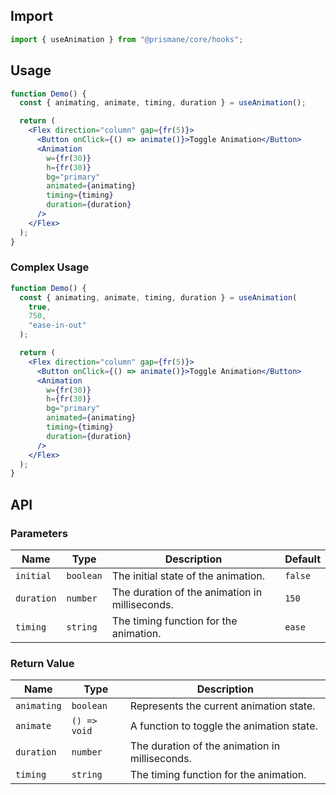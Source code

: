 ## Import

```js
import { useAnimation } from "@prismane/core/hooks";
```

## Usage

```jsx
function Demo() {
  const { animating, animate, timing, duration } = useAnimation();

  return (
    <Flex direction="column" gap={fr(5)}>
      <Button onClick={() => animate()}>Toggle Animation</Button>
      <Animation
        w={fr(30)}
        h={fr(30)}
        bg="primary"
        animated={animating}
        timing={timing}
        duration={duration}
      />
    </Flex>
  );
}
```

### Complex Usage

```jsx
function Demo() {
  const { animating, animate, timing, duration } = useAnimation(
    true,
    750,
    "ease-in-out"
  );

  return (
    <Flex direction="column" gap={fr(5)}>
      <Button onClick={() => animate()}>Toggle Animation</Button>
      <Animation
        w={fr(30)}
        h={fr(30)}
        bg="primary"
        animated={animating}
        timing={timing}
        duration={duration}
      />
    </Flex>
  );
}
```

## API

### Parameters

| Name       | Type      | Description                                    | Default |
| ---------- | --------- | ---------------------------------------------- | ------- |
| `initial`  | `boolean` | The initial state of the animation.            | `false` |
| `duration` | `number`  | The duration of the animation in milliseconds. | `150`   |
| `timing`   | `string`  | The timing function for the animation.         | `ease`  |

### Return Value

| Name        | Type         | Description                                    |
| ----------- | ------------ | ---------------------------------------------- |
| `animating` | `boolean`    | Represents the current animation state.        |
| `animate`   | `() => void` | A function to toggle the animation state.      |
| `duration`  | `number`     | The duration of the animation in milliseconds. |
| `timing`    | `string`     | The timing function for the animation.         |
